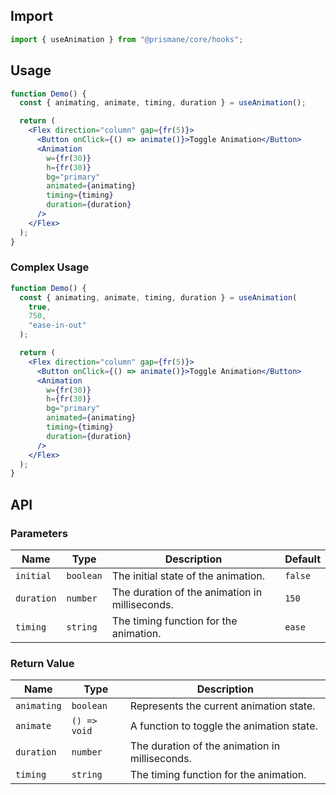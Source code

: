 ## Import

```js
import { useAnimation } from "@prismane/core/hooks";
```

## Usage

```jsx
function Demo() {
  const { animating, animate, timing, duration } = useAnimation();

  return (
    <Flex direction="column" gap={fr(5)}>
      <Button onClick={() => animate()}>Toggle Animation</Button>
      <Animation
        w={fr(30)}
        h={fr(30)}
        bg="primary"
        animated={animating}
        timing={timing}
        duration={duration}
      />
    </Flex>
  );
}
```

### Complex Usage

```jsx
function Demo() {
  const { animating, animate, timing, duration } = useAnimation(
    true,
    750,
    "ease-in-out"
  );

  return (
    <Flex direction="column" gap={fr(5)}>
      <Button onClick={() => animate()}>Toggle Animation</Button>
      <Animation
        w={fr(30)}
        h={fr(30)}
        bg="primary"
        animated={animating}
        timing={timing}
        duration={duration}
      />
    </Flex>
  );
}
```

## API

### Parameters

| Name       | Type      | Description                                    | Default |
| ---------- | --------- | ---------------------------------------------- | ------- |
| `initial`  | `boolean` | The initial state of the animation.            | `false` |
| `duration` | `number`  | The duration of the animation in milliseconds. | `150`   |
| `timing`   | `string`  | The timing function for the animation.         | `ease`  |

### Return Value

| Name        | Type         | Description                                    |
| ----------- | ------------ | ---------------------------------------------- |
| `animating` | `boolean`    | Represents the current animation state.        |
| `animate`   | `() => void` | A function to toggle the animation state.      |
| `duration`  | `number`     | The duration of the animation in milliseconds. |
| `timing`    | `string`     | The timing function for the animation.         |
